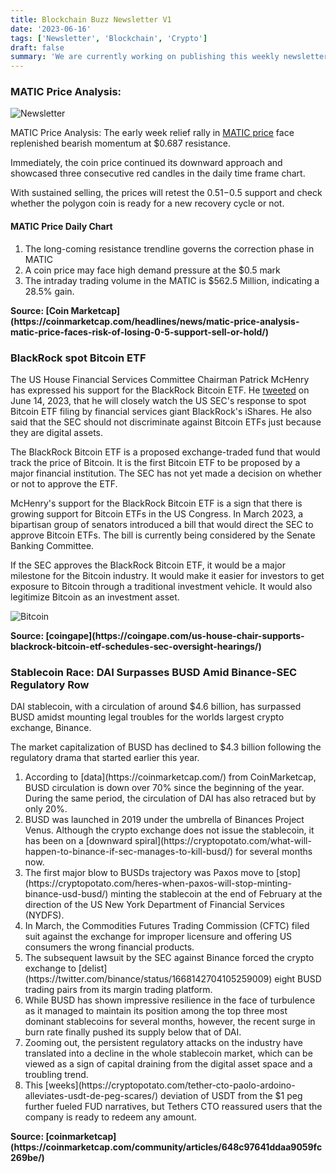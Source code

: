 ```yaml
---
title: Blockchain Buzz Newsletter V1
date: '2023-06-16'
tags: ['Newsletter', 'Blockchain', 'Crypto']
draft: false
summary: 'We are currently working on publishing this weekly newsletter that highlights the buzz in the blockchain and crypto space'
---
```


### MATIC Price Analysis:

![Newsletter](/static/images/canada/matic-price.png)

MATIC Price Analysis: The early week relief rally in [MATIC price](https://coingape.com/price/polygon/) face replenished bearish momentum at $0.687 resistance.

Immediately, the coin price continued its downward approach and showcased three consecutive red candles in the daily time frame chart.

With sustained selling, the prices will retest the $0.51-$0.5 support and check whether the polygon coin is ready for a new recovery cycle or not.

#### MATIC Price Daily Chart

<ol>
  <li>The long-coming resistance trendline governs the correction phase in MATIC</li>
  <li>A coin price may face high demand pressure at the $0.5 mark </li>

  <li>The intraday trading volume in the MATIC is $562.5 Million, indicating a 28.5% gain. </li>
</ol>

<strong>
  Source: [Coin
  Marketcap](https://coinmarketcap.com/headlines/news/matic-price-analysis-matic-price-faces-risk-of-losing-0-5-support-sell-or-hold/)
</strong>

### BlackRock spot Bitcoin ETF

The US House Financial Services Committee Chairman Patrick McHenry has expressed his support for the BlackRock Bitcoin ETF. He [tweeted](https://twitter.com/PatrickMcHenry/status/1669489512840306688) on June 14, 2023, that he will closely watch the US SEC's response to spot Bitcoin ETF filing by financial services giant BlackRock's iShares. He also said that the SEC should not discriminate against Bitcoin ETFs just because they are digital assets.

The BlackRock Bitcoin ETF is a proposed exchange-traded fund that would track the price of Bitcoin. It is the first Bitcoin ETF to be proposed by a major financial institution. The SEC has not yet made a decision on whether or not to approve the ETF.

McHenry's support for the BlackRock Bitcoin ETF is a sign that there is growing support for Bitcoin ETFs in the US Congress. In March 2023, a bipartisan group of senators introduced a bill that would direct the SEC to approve Bitcoin ETFs. The bill is currently being considered by the Senate Banking Committee.

If the SEC approves the BlackRock Bitcoin ETF, it would be a major milestone for the Bitcoin industry. It would make it easier for investors to get exposure to Bitcoin through a traditional investment vehicle. It would also legitimize Bitcoin as an investment asset.

![Bitcoin](/static/images/canada/blackrock.png)

<strong>
  Source:
  [coingape](https://coingape.com/us-house-chair-supports-blackrock-bitcoin-etf-schedules-sec-oversight-hearings/)
</strong>

### Stablecoin Race: DAI Surpasses BUSD Amid Binance-SEC Regulatory Row

DAI stablecoin, with a circulation of around $4.6 billion, has surpassed BUSD amidst mounting legal troubles for the worlds largest crypto exchange, Binance.

The market capitalization of BUSD has declined to $4.3 billion following the regulatory drama that started earlier this year.

<ol>
  <li>
    According to [data](https://coinmarketcap.com/) from CoinMarketcap, BUSD circulation is down
    over 70% since the beginning of the year. During the same period, the circulation of DAI has
    also retraced but by only 20%.
  </li>
  <li>
    BUSD was launched in 2019 under the umbrella of Binances Project Venus. Although the crypto
    exchange does not issue the stablecoin, it has been on a [downward
    spiral](https://cryptopotato.com/what-will-happen-to-binance-if-sec-manages-to-kill-busd/) for
    several months now.
  </li>
  <li>
    The first major blow to BUSDs trajectory was Paxos move to
    [stop](https://cryptopotato.com/heres-when-paxos-will-stop-minting-binance-usd-busd/) minting
    the stablecoin at the end of February at the direction of the US New York Department of
    Financial Services (NYDFS).
  </li>
  <li>
    In March, the Commodities Futures Trading Commission (CFTC) filed suit against the exchange for
    improper licensure and offering US consumers the wrong financial products.
  </li>
  <li>
    The subsequent lawsuit by the SEC against Binance forced the crypto exchange to
    [delist](https://twitter.com/binance/status/1668142704105259009) eight BUSD trading pairs from
    its margin trading platform.
  </li>
  <li>
    While BUSD has shown impressive resilience in the face of turbulence as it managed to maintain
    its position among the top three most dominant stablecoins for several months, however, the
    recent surge in burn rate finally pushed its supply below that of DAI.
  </li>
  <li>
    Zooming out, the persistent regulatory attacks on the industry have translated into a decline in
    the whole stablecoin market, which can be viewed as a sign of capital draining from the digital
    asset space and a troubling trend.
  </li>
  <li>
    This [weeks](https://cryptopotato.com/tether-cto-paolo-ardoino-alleviates-usdt-de-peg-scares/)
    deviation of USDT from the $1 peg further fueled FUD narratives, but Tethers CTO reassured users
    that the company is ready to redeem any amount.
  </li>
</ol>

<strong>
  Source: [coinmarketcap](https://coinmarketcap.com/community/articles/648c97641ddaa9059fc269be/)
</strong>
